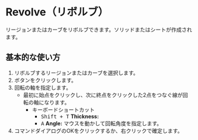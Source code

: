
# Revolve（リボルブ）

<Reference shortcut="" command="Revolve" button="コマンドバー右" />

リージョンまたはカーブをリボルブできます。ソリッドまたはシートが作成されます。

## 基本的な使い方

1. リボルブするリージョンまたはカーブを選択します。
2. ボタンをクリックします。
3. 回転の軸を指定します。
   - 最初に始点をクリックし、次に終点をクリックした2点をつなぐ線が回転の軸になります。
      - <Kst>キーボードショートカット</Kst>
         - <kbd>Shift + T</kbd> **Thickness:**
         - <kbd>A</kbd> **Angle:** マウスを動かして回転角度を指定します。
4. コマンドダイアログのOKをクリックするか、右クリックで確定します。